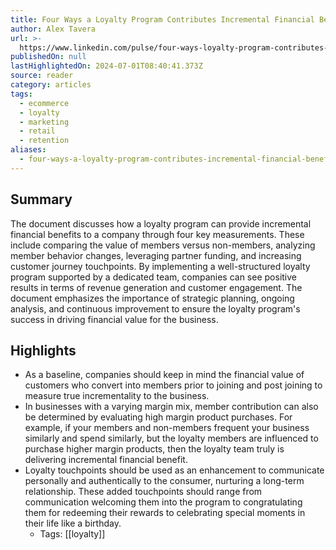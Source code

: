 ```yaml
---
title: Four Ways a Loyalty Program Contributes Incremental Financial Benefit
author: Alex Tavera
url: >-
  https://www.linkedin.com/pulse/four-ways-loyalty-program-contributes-incremental-financial-tavera/
publishedOn: null
lastHighlightedOn: 2024-07-01T08:40:41.373Z
source: reader
category: articles
tags:
  - ecommerce
  - loyalty
  - marketing
  - retail
  - retention
aliases:
  - four-ways-a-loyalty-program-contributes-incremental-financial-benefit
---
```

## Summary

The document discusses how a loyalty program can provide incremental financial benefits to a company through four key measurements. These include comparing the value of members versus non-members, analyzing member behavior changes, leveraging partner funding, and increasing customer journey touchpoints. By implementing a well-structured loyalty program supported by a dedicated team, companies can see positive results in terms of revenue generation and customer engagement. The document emphasizes the importance of strategic planning, ongoing analysis, and continuous improvement to ensure the loyalty program's success in driving financial value for the business.

## Highlights
- As a baseline, companies should keep in mind the financial value of customers who convert into members prior to joining and post joining to measure true incrementality to the business.
- In businesses with a varying margin mix, member contribution can also be determined by evaluating high margin product purchases. For example, if your members and non-members frequent your business similarly and spend similarly, but the loyalty members are influenced to purchase higher margin products, then the loyalty team truly is delivering incremental financial benefit.
- Loyalty touchpoints should be used as an enhancement to communicate personally and authentically to the consumer, nurturing a long-term relationship. These added touchpoints should range from communication welcoming them into the program to congratulating them for redeeming their rewards to celebrating special moments in their life like a birthday.
    - Tags: [[loyalty]]
